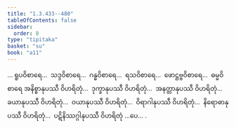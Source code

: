 ```yaml
---
title: "1.3.433--480"
tableOfContents: false
sidebar:
  order: 8
type: "tipitaka"
basket: "su"
book: "a11"
---
```



<DynamicBreadcrumb />

<Division number="454--501" book="a11">

<Paragraph number="223" book="a11">
… ရူပဝိစာရေ…  သဒ္ဒဝိစာရေ…  ဂန္ဓဝိစာရေ…  ရသဝိစာရေ…  ဖောဋ္ဌဗ္ဗဝိစာရေ…  ဓမ္မဝိစာရေ အနိစ္စာနုပဿီ ဝိဟရိတုံ…  ဒုက္ခာနုပဿီ ဝိဟရိတုံ…  အနတ္တာနုပဿီ ဝိဟရိတုံ…  ခယာနုပဿီ ဝိဟရိတုံ…  ဝယာနုပဿီ ဝိဟရိတုံ…  ဝိရာဂါနုပဿီ ဝိဟရိတုံ…  နိရောဓာနုပဿီ ဝိဟရိတုံ…  ပဋိနိဿဂ္ဂါနုပဿီ ဝိဟရိတုံ …ပေ… .
</Paragraph>
</Division>